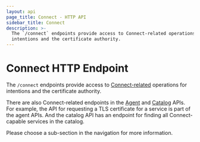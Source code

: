 ```yaml
---
layout: api
page_title: Connect - HTTP API
sidebar_title: Connect
description: >-
  The `/connect` endpoints provide access to Connect-related operations for
  intentions and the certificate authority.
---
```


# Connect HTTP Endpoint

The `/connect` endpoints provide access to
[Connect-related](/docs/connect) operations for
intentions and the certificate authority.

There are also Connect-related endpoints in the
[Agent](/api/agent) and [Catalog](/api/catalog) APIs. For example,
the API for requesting a TLS certificate for a service is part of the agent
APIs. And the catalog API has an endpoint for finding all Connect-capable
services in the catalog.

Please choose a sub-section in the navigation for more information.
